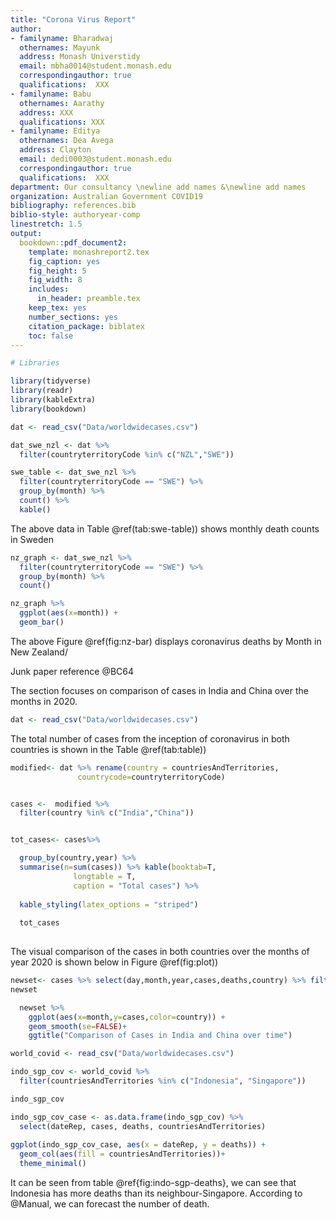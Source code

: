 ```yaml
---
title: "Corona Virus Report"
author:
- familyname: Bharadwaj
  othernames: Mayunk
  address: Monash Universtidy
  email: mbha0014@student.monash.edu
  correspondingauthor: true
  qualifications:  XXX
- familyname: Babu
  othernames: Aarathy
  address: XXX
  qualifications: XXX
- familyname: Editya
  othernames: Dea Avega
  address: Clayton
  email: dedi0003@student.monash.edu
  correspondingauthor: true
  qualifications:  XXX
department: Our consultancy \newline add names &\newline add names
organization: Australian Government COVID19
bibliography: references.bib
biblio-style: authoryear-comp
linestretch: 1.5
output:
  bookdown::pdf_document2:
    template: monashreport2.tex
    fig_caption: yes
    fig_height: 5
    fig_width: 8
    includes:
      in_header: preamble.tex
    keep_tex: yes
    number_sections: yes
    citation_package: biblatex
    toc: false
---
```


```r
# Libraries

library(tidyverse)
library(readr)
library(kableExtra)
library(bookdown)

```



\section*{Country XX1 and YY1"}

```r
dat <- read_csv("Data/worldwidecases.csv")

dat_swe_nzl <- dat %>%
  filter(countryterritoryCode %in% c("NZL","SWE"))
```


```r
swe_table <- dat_swe_nzl %>%
  filter(countryterritoryCode == "SWE") %>%
  group_by(month) %>%
  count() %>%
  kable()
```

The above data in Table \@ref(tab:swe-table)) shows monthly death counts in Sweden

```r
nz_graph <- dat_swe_nzl %>%
  filter(countryterritoryCode == "SWE") %>%
  group_by(month) %>%
  count()

nz_graph %>%
  ggplot(aes(x=month)) +
  geom_bar()
```

The above Figure \@ref(fig:nz-bar) displays coronavirus deaths by Month in New Zealand/

Junk paper reference @BC64

\section*{Country XX2 and YY2}

The section focuses on comparison of cases in India and China over the months in 2020.


```r
dat <- read_csv("Data/worldwidecases.csv")

```

The total number of cases from the inception of coronavirus in both countries is shown in the Table \@ref(tab:table))

```r
modified<- dat %>% rename(country = countriesAndTerritories,
               countrycode=countryterritoryCode) 


cases <-  modified %>%  
  filter(country %in% c("India","China")) 


tot_cases<- cases%>% 

  group_by(country,year) %>% 
  summarise(n=sum(cases)) %>% kable(booktab=T,
              longtable = T,
              caption = "Total cases") %>%
         
  kable_styling(latex_options = "striped")
  
  tot_cases
  
```
The visual comparison of the cases in both countries over the months of year 2020 is shown below in Figure \@ref(fig:plot))

```r
newset<- cases %>% select(day,month,year,cases,deaths,country) %>% filter(year=="2020")
newset

  newset %>% 
    ggplot(aes(x=month,y=cases,color=country)) +
    geom_smooth(se=FALSE)+
    ggtitle("Comparison of Cases in India and China over time")

```

\section*{Indonesia and Singapore}
```r
world_covid <- read_csv("Data/worldwidecases.csv")
```

```r
indo_sgp_cov <- world_covid %>% 
  filter(countriesAndTerritories %in% c("Indonesia", "Singapore"))

indo_sgp_cov

indo_sgp_cov_case <- as.data.frame(indo_sgp_cov) %>% 
  select(dateRep, cases, deaths, countriesAndTerritories)
  
ggplot(indo_sgp_cov_case, aes(x = dateRep, y = deaths)) +
  geom_col(aes(fill = countriesAndTerritories))+
  theme_minimal()

```
It can be seen from table \@ref{fig:indo-sgp-deaths}, we can see that Indonesia has more deaths than its neighbour-Singapore.
According to @Manual, we can forecast the number of death. 




